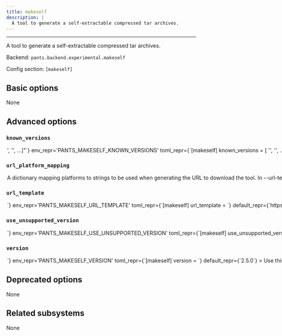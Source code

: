```yaml
---
title: makeself
description: |
  A tool to generate a self-extractable compressed tar archives.
---
```



---

A tool to generate a self-extractable compressed tar archives.

Backend: <span className="color--primary">`pants.backend.experimental.makeself`</span>

Config section: <span className="color--primary">`[makeself]`</span>

<span className={styles.options}>

## Basic options

None

## Advanced options

### `known_versions`

<Option
  cli_repr={`--makeself-known-versions="['<str>', '<str>', ...]"`}
  env_repr='PANTS_MAKESELF_KNOWN_VERSIONS'
  toml_repr={`[makeself]
known_versions = [
    '<str>',
    '<str>',
    ...,
]`}
  default_repr={`[\n  "2.5.0|macos_arm64|4d2fa9d898be22c63bb3c6bb7cc3dc97237700dea6d6ad898dcbec0289df0bc4|45867",\n  "2.5.0|macos_x86_64|4d2fa9d898be22c63bb3c6bb7cc3dc97237700dea6d6ad898dcbec0289df0bc4|45867",\n  "2.5.0|linux_arm64|4d2fa9d898be22c63bb3c6bb7cc3dc97237700dea6d6ad898dcbec0289df0bc4|45867",\n  "2.5.0|linux_x86_64|4d2fa9d898be22c63bb3c6bb7cc3dc97237700dea6d6ad898dcbec0289df0bc4|45867"\n]`}
>

Known versions to verify downloads against.

Each element is a pipe-separated string of `version|platform|sha256|length` or
`version|platform|sha256|length|url_override`, where:

- `version` is the version string
- `platform` is one of `[linux_arm64,linux_x86_64,macos_arm64,macos_x86_64]`
- `sha256` is the 64-character hex representation of the expected sha256
  digest of the download file, as emitted by `shasum -a 256`
- `length` is the expected length of the download file in bytes, as emitted by
  `wc -c`
- (Optional) `url_override` is a specific url to use instead of the normally
  generated url for this version

E.g., `3.1.2|macos_x86_64|6d0f18cd84b918c7b3edd0203e75569e0c7caecb1367bbbe409b44e28514f5be|42813`.
and `3.1.2|macos_arm64 |aca5c1da0192e2fd46b7b55ab290a92c5f07309e7b0ebf4e45ba95731ae98291|50926|https://example.mac.org/bin/v3.1.2/mac-aarch64-v3.1.2.tgz`.

Values are space-stripped, so pipes can be indented for readability if necessary.

</Option>

### `url_platform_mapping`

<Option
  cli_repr={`--makeself-url-platform-mapping="{'key1': val1, 'key2': val2, ...}"`}
  env_repr='PANTS_MAKESELF_URL_PLATFORM_MAPPING'
  toml_repr={`[makeself.url_platform_mapping]
key1 = val1
key2 = val2
...`}
  default_repr={`{}`}
>

A dictionary mapping platforms to strings to be used when generating the URL to download the tool.

In `--url-template`, anytime the `{platform}` string is used, Pants will determine the current platform, and substitute `{platform}` with the respective value from your dictionary.

For example, if you define `{"macos_x86_64": "apple-darwin", "linux_x86_64": "unknown-linux"}`, and run Pants on Linux with an intel architecture, then `{platform}` will be substituted in the `--url-template` option with `unknown-linux`.

</Option>

### `url_template`

<Option
  cli_repr={`--makeself-url-template=<str>`}
  env_repr='PANTS_MAKESELF_URL_TEMPLATE'
  toml_repr={`[makeself]
url_template = <str>`}
  default_repr={`https://github.com/megastep/makeself/releases/download/release-{version}/makeself-{version}.run`}
>

URL to download the tool, either as a single binary file or a compressed file (e.g. zip file). You can change this to point to your own hosted file, e.g. to work with proxies or for access via the filesystem through a `file:$abspath` URL (e.g. `file:/this/is/absolute`, possibly by [templating the buildroot in a config file](https://www.pantsbuild.org/2.23/docs/using-pants/key-concepts/options#config-file-entries)).

Use `{version}` to have the value from `--version` substituted, and `{platform}` to have a value from `--url-platform-mapping` substituted in, depending on the current platform. For example, https://github.com/.../protoc-&#123;version&#125;-&#123;platform&#125;.zip.

</Option>

### `use_unsupported_version`

<Option
  cli_repr={`--makeself-use-unsupported-version=<UnsupportedVersionUsage>`}
  env_repr='PANTS_MAKESELF_USE_UNSUPPORTED_VERSION'
  toml_repr={`[makeself]
use_unsupported_version = <UnsupportedVersionUsage>`}
  one_of='error, warning'
  default_repr={`error`}
>

What action to take in case the requested version of makeselfsubsystem is not supported.

Supported makeselfsubsystem versions: unspecified

</Option>

### `version`

<Option
  cli_repr={`--makeself-version=<str>`}
  env_repr='PANTS_MAKESELF_VERSION'
  toml_repr={`[makeself]
version = <str>`}
  default_repr={`2.5.0`}
>

Use this version of makeselfsubsystem.

</Option>

## Deprecated options

None

## Related subsystems

None

</span>
